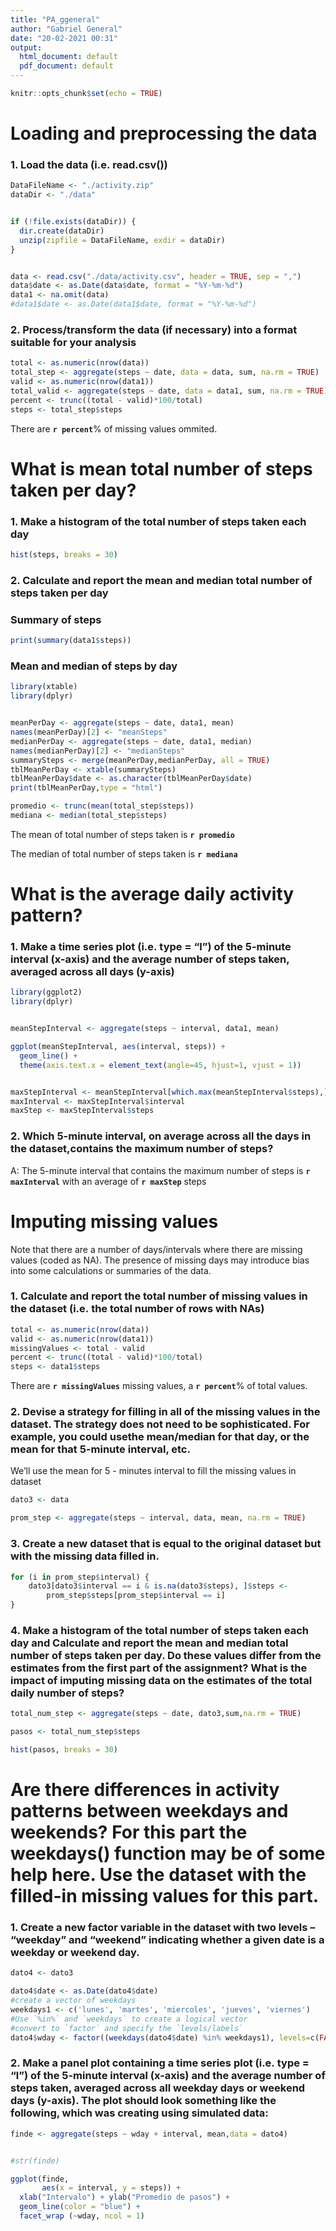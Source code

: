 ```yaml
---
title: "PA_ggeneral"
author: "Gabriel General"
date: "20-02-2021 00:31"
output:
  html_document: default
  pdf_document: default
---
```


```r
knitr::opts_chunk$set(echo = TRUE)
```

# Loading and preprocessing the data


### 1. Load the data (i.e. read.csv())

```r
DataFileName <- "./activity.zip"
dataDir <- "./data"


if (!file.exists(dataDir)) {
  dir.create(dataDir)
  unzip(zipfile = DataFileName, exdir = dataDir)
}


data <- read.csv("./data/activity.csv", header = TRUE, sep = ",")
data$date <- as.Date(data$date, format = "%Y-%m-%d")
data1 <- na.omit(data)
#data1$date <- as.Date(data1$date, format = "%Y-%m-%d")
```

### 2. Process/transform the data (if necessary) into a format suitable for your analysis

```r
total <- as.numeric(nrow(data))
total_step <- aggregate(steps ~ date, data = data, sum, na.rm = TRUE)
valid <- as.numeric(nrow(data1))
total_valid <- aggregate(steps ~ date, data = data1, sum, na.rm = TRUE)
percent <- trunc((total - valid)*100/total)
steps <- total_step$steps

```

There are **`r percent`**% of missing values ommited.

# What is mean total number of steps taken per day?

### 1. Make a histogram of the total number of steps taken each day
```r
hist(steps, breaks = 30)
```

### 2. Calculate and report the mean and median total number of steps taken per day

### Summary of steps
``` r
print(summary(data1$steps))

```


### Mean and median of steps by day
```r

library(xtable)
library(dplyr)


meanPerDay <- aggregate(steps ~ date, data1, mean)
names(meanPerDay)[2] <- "meanSteps"
medianPerDay <- aggregate(steps ~ date, data1, median)
names(medianPerDay)[2] <- "medianSteps"
summarySteps <- merge(meanPerDay,medianPerDay, all = TRUE)
tblMeanPerDay <- xtable(summarySteps)
tblMeanPerDay$date <- as.character(tblMeanPerDay$date)
print(tblMeanPerDay,type = "html")

```


```r
 
promedio <- trunc(mean(total_step$steps))
mediana <- median(total_step$steps)
```

The mean of total number of steps taken  is **`r promedio`**

The median of total number of steps taken is **`r mediana`**



# What is the average daily activity pattern?


### 1. Make a time series plot (i.e. type = "l") of the 5-minute interval (x-axis) and the average number of steps taken, averaged across all days (y-axis)

```r
library(ggplot2)
library(dplyr)


meanStepInterval <- aggregate(steps ~ interval, data1, mean)

ggplot(meanStepInterval, aes(interval, steps)) +
  geom_line() +
  theme(axis.text.x = element_text(angle=45, hjust=1, vjust = 1))


maxStepInterval <- meanStepInterval[which.max(meanStepInterval$steps),]
maxInterval <- maxStepInterval$interval
maxStep <- maxStepInterval$steps

```

### 2. Which 5-minute interval, on average across all the days in the dataset,contains the maximum number of steps?


A: The 5-minute interval that contains the maximum number of steps is **`r maxInterval`** with an average of **`r maxStep`** steps  

# Imputing missing values
Note that there are a number of days/intervals where there are missing values
(coded as NA). The presence of missing days may introduce bias into some
calculations or summaries of the data.


### 1. Calculate and report the total number of missing values in the dataset (i.e. the total number of rows with NAs)

```r
total <- as.numeric(nrow(data))
valid <- as.numeric(nrow(data1))
missingValues <- total - valid
percent <- trunc((total - valid)*100/total)
steps <- data1$steps

```
 There are **`r missingValues`** missing values, a **`r percent`**% of total values.


### 2. Devise a strategy for filling in all of the missing values in the dataset. The strategy does not need to be sophisticated. For example, you could usethe mean/median for that day, or the mean for that 5-minute interval, etc.


We'll use the mean for 5 - minutes interval to fill the missing values in dataset

```r

dato3 <- data

prom_step <- aggregate(steps ~ interval, data, mean, na.rm = TRUE)

```

### 3. Create a new dataset that is equal to the original dataset but with the missing data filled in.

```r

for (i in prom_step$interval) {
    dato3[dato3$interval == i & is.na(dato3$steps), ]$steps <- 
        prom_step$steps[prom_step$interval == i]
}

```

### 4. Make a histogram of the total number of steps taken each day and Calculate and report the mean and median total number of steps taken per day. Do these values differ from the estimates from the first part of the assignment? What is the impact of imputing missing data on the estimates of the total daily number of steps?


```r
total_num_step <- aggregate(steps ~ date, dato3,sum,na.rm = TRUE)

pasos <- total_num_step$steps

hist(pasos, breaks = 30)


```


# Are there differences in activity patterns between weekdays and weekends? For this part the weekdays() function may be of some help here. Use the dataset with the filled-in missing values for this part.

### 1. Create a new factor variable in the dataset with two levels – “weekday” and “weekend” indicating whether a given date is a weekday or weekend day.

```r

dato4 <- dato3

dato4$date <- as.Date(dato4$date)
#create a vector of weekdays
weekdays1 <- c('lunes', 'martes', 'miercoles', 'jueves', 'viernes')
#Use `%in%` and `weekdays` to create a logical vector
#convert to `factor` and specify the `levels/labels`
dato4$wday <- factor((weekdays(dato4$date) %in% weekdays1), levels=c(FALSE, TRUE),labels=c('weekend', 'weekday'))

```
         

### 2. Make a panel plot containing a time series plot (i.e. type = "l") of the 5-minute interval (x-axis) and the average number of steps taken, averaged across all weekday days or weekend days (y-axis). The plot should look something like the following, which was creating using simulated data:


```r


finde <- aggregate(steps ~ wday + interval, mean,data = dato4)


#str(finde)

ggplot(finde,
       aes(x = interval, y = steps)) +
  xlab("Intervalo") + ylab("Promedio de pasos") +
  geom_line(color = "blue") +
  facet_wrap (~wday, ncol = 1)




```


